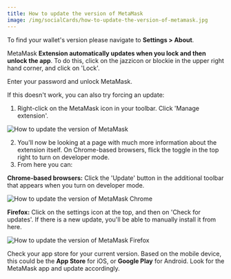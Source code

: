 ```yaml
---
title: How to update the version of MetaMask
image: /img/socialCards/how-to-update-the-version-of-metamask.jpg
---
```



<CustomLayout />


To find your wallet's version please navigate to **Settings > About**.

<Tabs>

<TabItem value="Extension" label="Extension">

MetaMask **Extension automatically updates when you lock and then unlock the app**. To do this, click on the jazzicon or blockie in the upper right hand corner, and click on 'Lock'.

Enter your password and unlock MetaMask.

If this doesn't work, you can also try forcing an update:

1. Right-click on the MetaMask icon in your toolbar. Click 'Manage extension'.

<div class="center-container">
  <div class="img-medium">
    <img
      src={
        require("../../../img/managing-my-wallet/using-metamask/how-to-update-the-version-of-metamask/How_to_update_the_version_of_MetaMask.gif")
          .default
      }
      alt="How to update the version of MetaMask"
    />
  </div>
</div>

2. You'll now be looking at a page with much more information about the extension itself. On Chrome-based browsers, flick the toggle in the top right to turn on developer mode.
3. From here you can:

**Chrome-based browsers:** Click the 'Update' button in the additional toolbar that appears when you turn on developer mode.

<div class="center-container">
  <div class="img-large">
    <img
      src={
        require("../../../img/managing-my-wallet/using-metamask/how-to-update-the-version-of-metamask/How_to_update_the_version_of_MetaMask_Chrome.png")
          .default
      }
      alt="How to update the version of MetaMask Chrome"
    />
  </div>
</div>

**Firefox:** Click on the settings icon at the top, and then on 'Check for updates'. If there is a new update, you'll be able to manually install it from here.

<div class="center-container">
  <div class="img-large">
    <img
      src={
        require("../../../img/managing-my-wallet/using-metamask/how-to-update-the-version-of-metamask/How_to_update_the_version_of_MetaMask_Firefox.png")
          .default
      }
      alt="How to update the version of MetaMask Firefox"
    />
  </div>
</div>

</TabItem>

<TabItem value="Mobile" label="Mobile">

Check your app store for your current version. Based on the mobile device, this could be the **App Store** for iOS, or **Google Play** for Android. Look for the MetaMask app and update accordingly.

</TabItem>

</Tabs>
